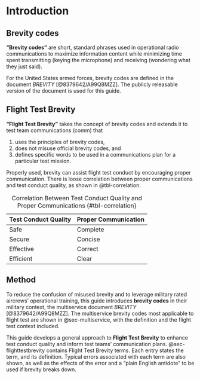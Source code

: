 # Introduction

## Brevity codes

**"Brevity codes"** are short, standard phrases used in operational radio communications to maximize information content while minimizing time spent transmitting (keying the microphone) and receiving (wondering what they just said).

For the United States armed forces, brevity codes are defined in the document *BREVITY* [@8379642/A99Q8MZZ]. The publicly releasable version of the document is used for this guide.

## Flight Test Brevity

**"Flight Test Brevity"** takes the concept of brevity codes and extends it to test team communications (comm) that 

1. uses the principles of brevity codes, 
1. does not misuse official brevity codes, and 
1. defines specific words to be used in a communications plan for a particular test mission.

Properly used, brevity can assist flight test conduct by encouraging proper communication. There is loose correlation between proper communications and test conduct quality, as shown in @tbl-correlation.

  Test Conduct Quality   Proper Communication
  ---------------------- ----------------------
  Safe                   Complete
  Secure                 Concise
  Effective              Correct
  Efficient              Clear

: Correlation Between Test Conduct Quality and Proper Communications {#tbl-correlation}

## Method

To reduce the confusion of misused brevity and to leverage military rated aircrews' operational training, this guide introduces **brevity codes** in their military context, the multiservice document *BREVITY* [@8379642/A99Q8MZZ]. The multiservice brevity codes most applicable to flight test are shown in @sec-multiservice, with the definition and the flight test context included.

This guide develops a general approach to **Flight Test Brevity** to enhance test conduct quality and inform test teams' communication plans. @sec-flighttestbrevity contains Flight Test Brevity terms. Each entry states the term, and its definition. Typical errors associated with each term are also shown, as well as the effects of the error and a "plain English antidote" to be used if brevity breaks down.